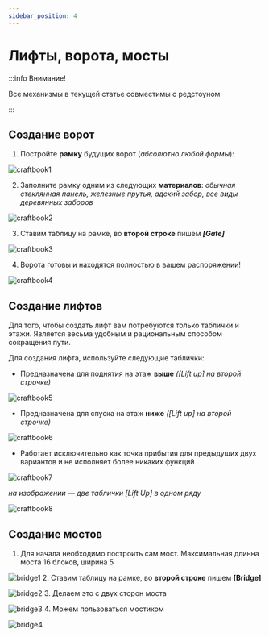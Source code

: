 ```yaml
---
sidebar_position: 4
---
```


# Лифты, ворота, мосты

:::info Внимание!

Все механизмы в текущей статье совместимы с редстоуном

:::

## **Создание ворот**

1. Постройте **рамку** будущих ворот (*абсолютно любой формы*):

![craftbook1](/features/craftbook1.jpg)

2. Заполните рамку одним из следующих __материалов__: *обычная стеклянная панель, железные прутья, адский забор, все виды деревянных заборов*

![craftbook2](/features/craftbook2.jpg)

3. Ставим таблицу на рамке, во **второй строке** пишем __*[Gate]*__

![craftbook3](/features/craftbook3.jpg)

4. Ворота готовы и находятся полностью в вашем распоряжении!

![craftbook4](/features/craftbook4.jpg)

## **Создание лифтов**

Для того, чтобы создать лифт вам потребуются только таблички и этажи.
Является весьма удобным и рациональным способом сокращения пути.

Для создания лифта, используйте следующие таблички:

* Предназначена для поднятия на этаж **выше** *([Lift up] на второй строчке)*

![craftbook5](/features/craftbook5.jpg)

* Предназначена для спуска на этаж **ниже** *([Lift up] на второй строчке)*

![craftbook6](/features/craftbook6.jpg)

* Работает исключительно как точка прибытия для предыдущих двух вариантов и не исполняет более никаких функций

![craftbook7](/features/craftbook7.jpg)

*на изображении — две таблички [Lift Up] в одном ряду*

![craftbook8](/features/craftbook8.jpg)


## **Создание мостов**

1. Для начала необходимо построить сам мост. Максимальная длинна моста 16 блоков, ширина 5 

![bridge1](/features/bridge1.png)
2. Ставим таблицу на рамке, во **второй строке** пишем **[Bridge]** 

![bridge2](/features/bridge2.png)
3. Делаем это с двух сторон моста 

![bridge3](/features/bridge3.png)
4. Можем пользоваться мостиком 

![bridge4](/features/bridge4.png)